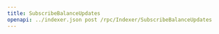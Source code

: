 ---
title: SubscribeBalanceUpdates
openapi: ../indexer.json post /rpc/Indexer/SubscribeBalanceUpdates
---
